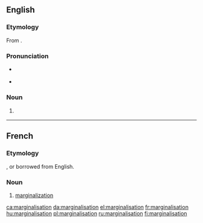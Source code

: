 ==English==

===Etymology===
From {{suffix|marginalise|ation|lang=en}}.

===Pronunciation===
* {{a|UK}} {{IPA|/ˌmɑː.dʒɪ.nə.laɪˈzeɪ.ʃən/|lang=en}}
* {{rhymes|eɪʃən|lang=en}}

===Noun===
{{en-noun|~}}

# {{lb|en|British spelling}} {{alternative spelling of|marginalization|lang=en}}

----

==French==

===Etymology===
{{suffix|marginaliser|ation|lang=fr}}, or borrowed from English.

===Noun===
{{fr-noun|f}}

# [[marginalization]]

[[ca:marginalisation]]
[[da:marginalisation]]
[[el:marginalisation]]
[[fr:marginalisation]]
[[hu:marginalisation]]
[[pl:marginalisation]]
[[ru:marginalisation]]
[[fi:marginalisation]]